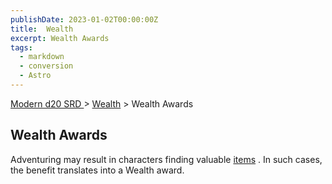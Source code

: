 ```yaml
---
publishDate: 2023-01-02T00:00:00Z
title:  Wealth
excerpt: Wealth Awards
tags:
  - markdown
  - conversion
  - Astro
---
```


[ Modern d20 SRD ](/#modernD20) > [ Wealth](modern-d20-srd-wealth-index) > Wealth Awards

##  Wealth Awards

Adventuring may result in characters finding valuable [ items](modern-d20-srd-equipment-equipment-general) . In such cases, the benefit
translates into a Wealth award.

